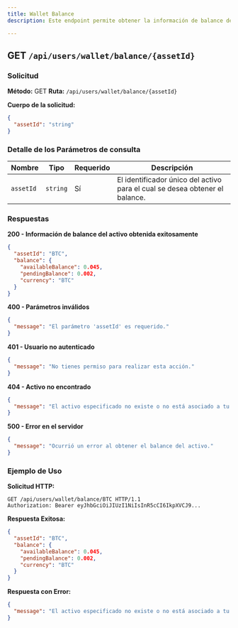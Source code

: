 ```yaml
---
title: Wallet Balance
description: Este endpoint permite obtener la información de balance de un activo específico asociado a la cuenta del usuario actual.

---
```


## GET `/api/users/wallet/balance/{assetId}`

### Solicitud

**Método:** GET
**Ruta:** `/api/users/wallet/balance/{assetId}`

**Cuerpo de la solicitud:**

```json
{
  "assetId": "string"
}

```


### Detalle de los Parámetros de consulta

| **Nombre**        | **Tipo**  | **Requerido** | **Descripción**                                                               |
|-------------------|-----------|---------------|-------------------------------------------------------------------------------|
| `assetId`         | `string`  | Sí            | El identificador único del activo para el cual se desea obtener el balance.   |


### Respuestas

**200 - Información de balance del activo obtenida exitosamente**

```json
{
  "assetId": "BTC",
  "balance": {
    "availableBalance": 0.045,
    "pendingBalance": 0.002,
    "currency": "BTC"
  }
}

```

**400 - Parámetros inválidos**

```json
{
  "message": "El parámetro 'assetId' es requerido."
}

```

**401 - Usuario no autenticado**

```json
{
  "message": "No tienes permiso para realizar esta acción."
}

```

**404 - Activo no encontrado**

```json
{
  "message": "El activo especificado no existe o no está asociado a tu cuenta."
}

```

**500 - Error en el servidor**

```json
{
  "message": "Ocurrió un error al obtener el balance del activo."
}

```

### Ejemplo de Uso

**Solicitud HTTP:**

```https
GET /api/users/wallet/balance/BTC HTTP/1.1  
Authorization: Bearer eyJhbGciOiJIUzI1NiIsInR5cCI6IkpXVCJ9...

```

**Respuesta Exitosa:**

```json
{
  "assetId": "BTC",
  "balance": {
    "availableBalance": 0.045,
    "pendingBalance": 0.002,
    "currency": "BTC"
  }
}

```

**Respuesta con Error:**

```json
{
  "message": "El activo especificado no existe o no está asociado a tu cuenta."
}

```